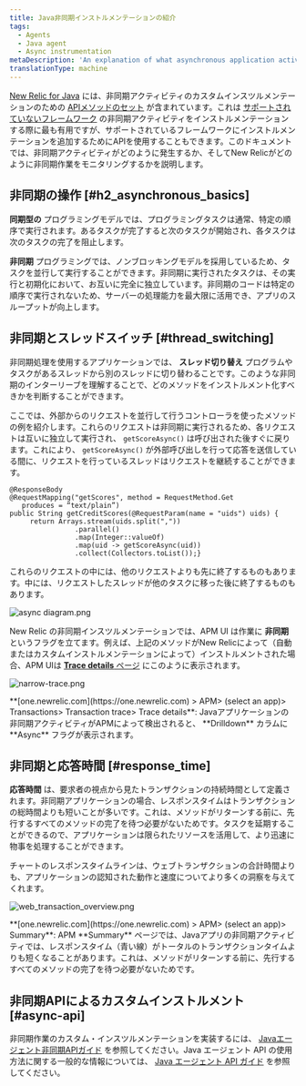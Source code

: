 ```yaml
---
title: Java非同期インストルメンテーションの紹介
tags:
  - Agents
  - Java agent
  - Async instrumentation
metaDescription: 'An explanation of what asynchronous application activity is, and how it impacts New Relic performance monitoring of Java applications.'
translationType: machine
---
```





[New Relic for Java](/docs/agents/java-agent/getting-started/introduction-new-relic-java) には、非同期アクティビティのカスタムインスツルメンテーションのための [APIメソッドのセット](/docs/agents/java-agent/java-agent-api/java-agent-api-asynchronous-applications) が含まれています。これは [サポートされていないフレームワーク](/docs/agents/java-agent/getting-started/compatibility-requirements-java-agent#frameworks) の非同期アクティビティをインストルメンテーションする際に最も有用ですが、サポートされているフレームワークにインストルメンテーションを追加するためにAPIを使用することもできます。このドキュメントでは、非同期アクティビティがどのように発生するか、そしてNew Relicがどのように非同期作業をモニタリングするかを説明します。

## 非同期の操作 [#h2_asynchronous_basics]

**同期型の** プログラミングモデルでは、プログラミングタスクは通常、特定の順序で実行されます。あるタスクが完了すると次のタスクが開始され、各タスクは次のタスクの完了を阻止します。

**非同期** プログラミングでは、ノンブロッキングモデルを採用しているため、タスクを並行して実行することができます。非同期に実行されたタスクは、その実行と初期化において、お互いに完全に独立しています。非同期のコードは特定の順序で実行されないため、サーバーの処理能力を最大限に活用でき、アプリのスループットが向上します。

## 非同期とスレッドスイッチ [#thread_switching]

非同期処理を使用するアプリケーションでは、 **スレッド切り替え** プログラムやタスクがあるスレッドから別のスレッドに切り替わることです。このような非同期のインターリーブを理解することで、どのメソッドをインストルメント化すべきかを判断することができます。

ここでは、外部からのリクエストを並行して行うコントローラを使ったメソッドの例を紹介します。これらのリクエストは非同期に実行されるため、各リクエストは互いに独立して実行され、 `getScoreAsync()` は呼び出された後すぐに戻ります。これにより、 `getScoreAsync()` が外部呼び出しを行って応答を送信している間に、リクエストを行っているスレッドはリクエストを継続することができます。

```
@ResponseBody
@RequestMapping("getScores", method = RequestMethod.Get
   produces = “text/plain”)
public String getCreditScores(@RequestParam(name = "uids") uids) {
     return Arrays.stream(uids.split(","))
                .parallel()
                .map(Integer::valueOf)
                .map(uid -> getScoreAsync(uid))
                .collect(Collectors.toList());}
```

これらのリクエストの中には、他のリクエストよりも先に終了するものもあります。中には、リクエストしたスレッドが他のタスクに移った後に終了するものもあります。

<img
  title="async diagram.png"
  alt="async diagram.png"
  src={sZ6I4X5BdsDspRsG7Hefg}
/>

New Relic の非同期インスツルメンテーションでは、APM UI は作業に **非同期** というフラグを立てます。例えば、上記のメソッドがNew Relicによって（自動またはカスタムインストルメンテーションによって）インストルメントされた場合、APM UIは [**Trace details** ページ](/docs/apm/transactions/transaction-traces/transaction-trace-details) にこのように表示されます。

<img
  title="narrow-trace.png"
  alt="narrow-trace.png"
  src={narrowTrace}
/>

<figcaption>
  **[one.newrelic.com](https://one.newrelic.com) > APM> (select an app)> Transactions> Transaction trace> Trace details**: Javaアプリケーションの非同期アクティビティがAPMによって検出されると、 **Drilldown** カラムに **Async** フラグが表示されます。
</figcaption>

## 非同期と応答時間 [#response_time]

**応答時間** は、要求者の視点から見たトランザクションの持続時間として定義されます。非同期アプリケーションの場合、レスポンスタイムはトランザクションの総時間よりも短いことが多いです。これは、メソッドがリターンする前に、先行するすべてのメソッドの完了を待つ必要がないためです。タスクを延期することができるので、アプリケーションは限られたリソースを活用して、より迅速に物事を処理することができます。

チャートのレスポンスタイムラインは、ウェブトランザクションの合計時間よりも、アプリケーションの認知された動作と速度についてより多くの洞察を与えてくれます。

<img
  title="web_transaction_overview.png"
  alt="web_transaction_overview.png"
  src={webTransactionOverview}
/>

<figcaption>
  **[one.newrelic.com](https://one.newrelic.com) > APM> (select an app)> Summary**: APM **Summary** ページでは、Javaアプリの非同期アクティビティでは、レスポンスタイム（青い線）がトータルのトランザクションタイムよりも短くなることがあります。これは、メソッドがリターンする前に、先行するすべてのメソッドの完了を待つ必要がないためです。
</figcaption>

## 非同期APIによるカスタムインストルメント [#async-api]

非同期作業のカスタム・インスツルメンテーションを実装するには、 [Javaエージェント非同期APIガイド](/docs/agents/java-agent/java-agent-api/java-agent-asynchronous-api-guide) を参照してください。Java エージェント API の使用方法に関する一般的な情報については、 [Java エージェント API ガイド](/docs/agents/java-agent/custom-instrumentation/java-agent-api-guide) を参照してください。